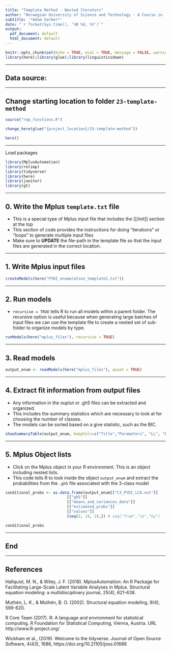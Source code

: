 ```yaml
---
title: "Template Method - Nested Iterators"
author: "Norwegian University of Science and Technology - A Course in `MplusAutomation`"
subtitle: '*Adam Garber*'
date: "`r format(Sys.time(), '%B %d, %Y')`"
output:
  pdf_document: default
  html_document: default
---
```


```r
knitr::opts_chunk$set(echo = TRUE, eval = TRUE, message = FALSE, warning = FALSE)
library(here);library(glue);library(linguisticsdown)
```

______________________________________________


## Data source:


______________________________________________

## Change starting location to folder `23-template-method`
```r

source("rep_functions.R")

change_here(glue("{project_location}/23-template-method"))

here()

```

______________________________________________

Load packages
```r

library(MplusAutomation)
library(relimp)
library(tidyverse)
library(here)
library(janitor)
library(gt)


```

______________________________________________

## 0. Write the Mplus `template.txt` file 

- This is a special type of Mplus input file that includes the [[/init]] section at the top
- This section of code provides the instructions for doing “iterations” or “loops” to generate multiple input files
- Make sure to **UPDATE** the file-path in the template file so that the input files are generated in the correct location.

______________________________________________

## 1. Write Mplus input files

```r

createModels(here("PYDI_enumeration_template1.txt"))

```

______________________________________________

## 2. Run models

- `recursive = TRUE` tells R to run all models within a parent folder. The recursive option is useful because when generating large batches of input files we can use the template file to create a nested set of sub-folder to organize models by type.

```r

runModels(here("mplus_files"), recursive = TRUE) 

```

______________________________________________

## 3. Read models

```r
output_enum <- readModels(here("mplus_files"), quiet = TRUE)
```

______________________________________________

## 4. Extract fit information from output files


- Any information in the ouptut or .gh5 files can be extracted and organized.
- This includes the summary statistics which are necessary to look at for choosing the number of classes. 
- The models can be sorted based on a give statistic, such as the BIC.

```r

showSummaryTable(output_enum, keepCols=c("Title","Parameters", "LL", "BIC","aBIC","BLRT_PValue"), sortBy="Title")

```

______________________________________________


## 5. Mplus Object lists

- Click on the Mplus object in your R environment. This is an object including nested lists. 
- This code tells R to look inside the object `output_enum` and extract the probabilities from the `.gh5` file associated with the 3-class model


```r

conditional_probs <- as.data.frame(output_enum[["C3_PYDI_LCA.out"]]
                           [["gh5"]]
                           [["means_and_variances_data"]]
                           [["estimated_probs"]]
                           [["values"]]
                           [seq(2, 14, 2),]) # seq("from","to","by")

conditional_probs

```

______________________________________________

## End

______________________________________________


## References

Hallquist, M. N., & Wiley, J. F. (2018). MplusAutomation: An R Package for Facilitating Large-Scale Latent Variable Analyses in Mplus. Structural equation modeling: a multidisciplinary journal, 25(4), 621-638.

Muthén, L. K., & Muthén, B. O. (2002). [\textcolor{blue}{How to use a Monte Carlo study to decide on sample size and determine power.}](https://www.tandfonline.com/doi/pdf/10.1207/S15328007SEM0904_8) Structural equation modeling, 9(4), 599-620.

R Core Team (2017). R: A language and environment for statistical computing. R Foundation for Statistical Computing, Vienna, Austria. URL http://www.R-project.org/

Wickham et al., (2019). Welcome to the tidyverse. Journal of Open Source Software, 4(43), 1686, https://doi.org/10.21105/joss.01686




